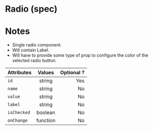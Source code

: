 # Radio (spec)

# Notes

- Single radio component.
- Will contain Label.
- Will have to provide some type of prop to configure the color of the selected radio button.

| Attributes  |  Values  | Optional ? |
| :---------- | :------: | ---------: |
| `id`        |  string  |        Yes |
| `name`      |  string  |         No |
| `value`     |  string  |         No |
| `label`     |  string  |         No |
| `isChecked` | boolean  |         No |
| `onChange`  | function |         No |
